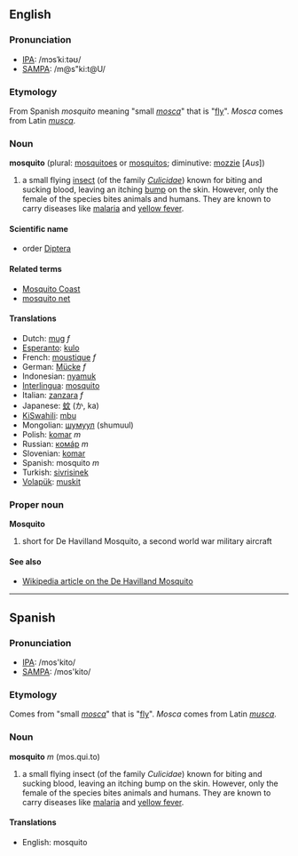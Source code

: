 ==English==
===Pronunciation===
*[[w:IPA|IPA]]: /mɔsˈkiːtəʊ/
*[[w:SAMPA|SAMPA]]: /m@s"ki:t@U/

=== Etymology ===
From Spanish ''mosquito'' meaning "small ''[[mosca]]''" that is "[[fly]]". ''Mosca'' comes from Latin ''[[musca]]''.

=== Noun ===
'''mosquito''' (plural: [[mosquitoes]] or [[mosquitos]]; diminutive: [[mozzie]] [''Aus''])

#a small flying [[insect]] (of the family ''[[Culicidae]]'') known for biting and sucking blood, leaving an itching [[bump]] on the skin. However, only the female of the species bites animals and humans. They are known to carry diseases like [[malaria]] and [[yellow fever]]. 

==== Scientific name ====
*order [[Diptera]]

==== Related terms ====
*[[Mosquito Coast]]
*[[mosquito net]]

==== Translations ====
*Dutch: [[mug]] ''f''
*[[Esperanto]]: [[kulo]]
*French: [[moustique]] ''f''
*German: [[Mücke]] ''f''
*Indonesian: [[nyamuk]]
*[[Interlingua]]: [[mosquito]]
*Italian: [[zanzara]] ''f''
*Japanese: [[蚊]] (か, ka)
*[[KiSwahili]]: [[mbu]]
*Mongolian: [[шумуул]] (shumuul)
*Polish: [[komar]] ''m''
*Russian: [[комáр]] ''m''
*Slovenian: [[komar]]
*Spanish: mosquito ''m''
*Turkish: [[sivrisinek]]
*[[Volapük]]: [[muskit]]

===Proper noun===
'''Mosquito'''
#short for De Havilland Mosquito, a second world war military aircraft

====See also====
*[[en:De_Havilland_Mosquito|Wikipedia article on the De Havilland Mosquito]]

----

==Spanish==
===Pronunciation===
*[[w:IPA|IPA]]: /mos'kito/
*[[w:SAMPA|SAMPA]]: /mos'kito/

=== Etymology ===
Comes from "small ''[[mosca]]''" that is "[[fly]]". ''Mosca'' comes from Latin ''[[musca]]''.

=== Noun ===
'''mosquito''' ''m'' (mos.qui.to)

#a small flying insect (of the family ''Culicidae'') known for biting and sucking blood, leaving an itching bump on the skin. However, only the female of the species bites animals and humans. They are known to carry diseases like [[malaria]] and [[yellow fever]]. 

==== Translations ====
*English: mosquito